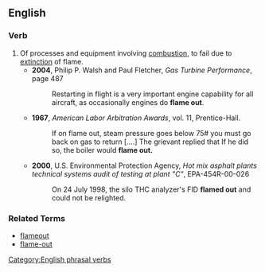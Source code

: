 ==English==
===Verb===
{{en-verb|flames out|flaming out|flamed out}}

#Of processes and equipment involving [[combustion]], to fail due to [[extinction]] of flame.
#* '''2004''', Philip P. Walsh and Paul Fletcher, ''Gas Turbine Performance'', page 487
#*: Restarting in flight is a very important engine capability for all aircraft, as occasionally engines do '''flame out'''.
#* '''1967''', ''American Labor Arbitration Awards'', vol. 11, Prentice-Hall.
#*: If on flame out, steam pressure goes below 75# you must go back on gas to return [....] The grievant replied that If he did so, the boiler would '''flame out.'''
#* '''2000''', U.S. Environmental Protection Agency, ''Hot mix asphalt plants technical systems audit of testing at plant "C"'', EPA-454R-00-026
#*: On 24 July 1998, the silo THC analyzer's FID '''flamed out''' and could not be relighted.

===Related Terms===
* [[flameout]]
* [[flame-out]]

[[Category:English phrasal verbs]]